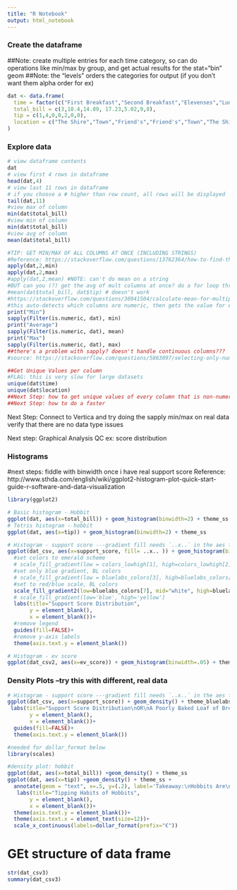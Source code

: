 ```yaml
---
title: "R Notebook"
output: html_notebook
---
```


### Create the dataframe
##Note: create multiple entries for each time category, so can do operations like min/max by group, and get actual results for the stat="bin" geom
##Note: the "levels" orders the categories for output (if you don't want them alpha order for ex)
```r
dat <- data.frame(
  time = factor(c("First Breakfast","Second Breakfast","Elevenses","Luncheon","Afternoon Tea","Dinner","Supper"), levels=c("First Breakfast","Second Breakfast","Elevenses","Luncheon","Afternoon Tea","Dinner","Supper")),
  total_bill = c(3,18.4,14.89, 17.23,5.02,9,8),
  tip = c(1,4,0,0,2,0,0),
  location = c("The Shire","Town","Friend's","Friend's","Town","The Shire","The Shire")
)
```

### Explore data

```r
# view dataframe contents
dat
# view first 4 rows in dataframe
head(dat,4)
# view last 11 rows in dataframe
# if you choose a # higher than row count, all rows will be displayed
tail(dat,11)
#view max of column
min(dat$total_bill)
#view min of column
min(dat$total_bill)
#view avg of column
mean(dat$total_bill)

#TIP: GET MIN/MAX OF ALL COLUMNS AT ONCE (INCLUDING STRINGS)
#Reference: https://stackoverflow.com/questions/13762364/how-to-find-the-minimum-value-of-a-column-in-r
apply(dat,2,min)
apply(dat,2,max)
#apply(dat,2,mean) #NOTE: can't do mean on a string
#BUT can you (?) get the avg of mult columns at once? do a for loop through a list of variable names?
#mean(dat$total_bill, dat$tip) # doesn't work
#https://stackoverflow.com/questions/30941504/calculate-mean-for-multiple-columns-in-data-frame
#this auto-detects which columns are numeric, then gets the value for each
print("Min")
sapply(Filter(is.numeric, dat), min)
print("Average")
sapply(Filter(is.numeric, dat), mean)
print("Max")
sapply(Filter(is.numeric, dat), max)
##there's a problem with sapply? doesn't handle continuous columns??? 
#source: https://stackoverflow.com/questions/5863097/selecting-only-numeric-columns-from-a-data-frame

##Get Unique Values per column
#FLAG: this is very slow for large datasets
unique(dat$time)
unique(dat$location)
##Next Step: how to get unique values of every column that is non-numeric in 1 step?
##Next Step: how to do a faster 
```

Next Step: Connect to Vertica and try doing the sapply min/max on real data
verify that there are no data type issues

Next step: Graphical Analysis QC
ex: score distribution

### Histograms

#next steps: fiddle with binwidth once i have real support score
Reference: http://www.sthda.com/english/wiki/ggplot2-histogram-plot-quick-start-guide-r-software-and-data-visualization
```r
library(ggplot2)

# Basic histogram - Hobbit
ggplot(dat, aes(x=total_bill)) + geom_histogram(binwidth=2) + theme_ss
# Tetris histogram - hobbit
ggplot(dat, aes(x=tip)) + geom_histogram(binwidth=2) + theme_ss

# Histogram - support score ---gradient fill needs `..x..` in the aes fill to work properly, I don't know why
ggplot(dat_csv, aes(x=support_score, fill= ..x.. )) + geom_histogram(binwidth=.005) + theme_bluelabs +
  #set colors to emerald scheme
  # scale_fill_gradient(low = colors_lowhigh[1], high=colors_lowhigh[2])
  #set only blue gradient, BL colors
  # scale_fill_gradient(low = bluelabs_colors[3], high=bluelabs_colors[5])
  #set to red/blue scale, BL colors
  scale_fill_gradient2(low=bluelabs_colors[7], mid="white", high=bluelabs_colors[5], midpoint=0.5)+
  # scale_fill_gradient(low='blue', high='yellow')
  labs(title="Support Score Distribution",
       y = element_blank(),
       x = element_blank())+
  #remove legend
  guides(fill=FALSE)+
  #remove y-axis labels
  theme(axis.text.y = element_blank())

# Histogram - ev score
ggplot(dat_csv2, aes(x=ev_score)) + geom_histogram(binwidth=.05) + theme_ss
```

### Density Plots --try this with different, real data
```r
# Histogram - support score ---gradient fill needs `..x..` in the aes fill to work properly, I don't know why
ggplot(dat_csv, aes(x=support_score)) + geom_density() + theme_bluelabs +
 labs(title="Support Score Distribution\nOR\nA Poorly Baked Loaf of Bread\n?",
       y = element_blank(),
       x = element_blank())+
  guides(fill=FALSE)+
  theme(axis.text.y = element_blank())

#needed for dollar_format below
library(scales)

#density plot: hobbit
ggplot(dat, aes(x=total_bill)) +geom_density() + theme_ss
ggplot(dat, aes(x=tip)) +geom_density() + theme_ss +
  annotate(geom = "text", x=.5, y=(.2), label='Takeaway:\nHobbits Are\nBad Tippers', size = 4, fontface=1.2, color=colors_ss[4])+
   labs(title="Tipping Habits of Hobbits",
       y = element_blank(),
       x = element_blank())+
  theme(axis.text.y = element_blank())+
  theme(axis.text.x = element_text(size=12))+
  scale_x_continuous(labels=dollar_format(prefix="€"))
```

# GEt structure of data frame
```r
str(dat_csv3)
summary(dat_csv3)
```

